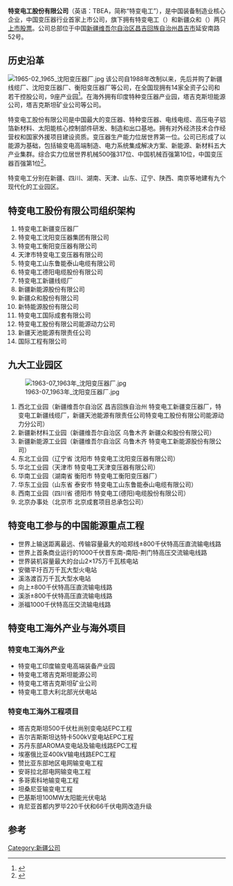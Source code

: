 {{More footnotes|time=2018-08-22T06:05:30+00:00}}
{{Infobox Company 
| company_name       = 特变电工股份有限公司
| company_name_en    = TBEA Co., Ltd
| company_type       = [[股份有限公司|股份有限公司]]
| market_information = {{SSE|600089}}<br>{{SSE|600888}}
| abbreviated_name   = TBEA
| foundation         = 1988年
|company_slogan = 装备中国，装备世界<br />全球信赖的服务商
| location           = {{CHN}}[[新疆维吾尔自治区昌吉回族自治州昌吉市|新疆维吾尔自治区昌吉回族自治州昌吉市]]延安南路52号
| zip_code           = 831100
| key_people         = 张新（[[董事長|董事長]]）
| industry           = 输变电产业、新能源、新材料、能源、国际工程承包
| products           = 特种变压器、高压和特高压电线电缆、民用电线电缆、多晶硅、硅片、光伏电子控件，太阳能光伏电站、电子铝箔、高纯铝
| homepage           = http://www.tbea.com
| width              = 365px
}}

'''特变电工股份有限公司'''（英语：TBEA，简称“特变电工”），是中国装备制造业核心企业，中国变压器行业首家上市公司，旗下拥有特变电工（{{sse|600089}}）和新疆众和（{{sse|600888}}）两只[[上市股票|上市股票]]。公司总部位于中国[[新疆维吾尔自治区|新疆维吾尔自治区]][[昌吉回族自治州|昌吉回族自治州]][[昌吉市|昌吉市]]延安南路52号。

== 历史沿革 ==
[[File:1965-02_1965_沈阳变压器厂.jpg|thumb]]
该公司自1988年改制以来，先后并购了新疆线缆厂、沈阳变压器厂、衡阳变压器厂等公司，在全国现拥有14家全资子公司和若干控股公司，9座产业园<ref>{{Cite book|title=特变电工成功之道|last=“中国企业成功之道”特变电工案例研究组编著|first=|publisher=北京：机械工业出版社|year=2013.01|isbn=978-7-111-40148-3|location=|pages=37-38}}</ref>。在海外拥有印度特种变压器产业园，塔吉克斯坦能源公司，塔吉克斯坦矿业公司等公司。

特变电工股份有限公司是中国最大的变压器、特种变压器、电线电缆、高压电子铝箔新材料、太阳能核心控制部件研发、制造和出口基地。拥有对外经济技术合作经营权和国家外援项目建设资质。变压器生产能力位居世界第一位。公司已形成了以能源为基础，包括输变电高端制造、电力系统集成解决方案、新能源、新材料五大产业集群。综合实力位居世界机械500强317位、中国机械百强第10位，中国变压器百强第1位<ref>{{Cite book|title=凤凰涅盘 新疆民营经济的抉择|last=唐立久，罗斌著|first=|publisher=新疆电子出版社|year=2004.11|isbn=7-900380-58-2|location=|pages=166-167}}</ref>。

特变电工分别在新疆、四川、湖南、天津、山东、辽宁、陕西、南京等地建有九个现代化的工业园区。

== 特变电工股份有限公司组织架构 ==
# 特变电工新疆变压器厂
# 特变电工沈阳变压器集团有限公司
# 特变电工衡阳变压器有限公司
# 天津市特变电工变压器有限公司
# 特变电工山东鲁能泰山电缆有限公司
# 特变电工德阳电缆股份有限公司
# 特变电工新疆线缆厂
# 新疆新能源股份有限公司
# 新疆众和股份有限公司
# 新特能源股份有限公司
# 特变电工国际成套有限公司
# 特变电工股份有限公司能源动力公司
# 新疆天池能源有限责任公司
# 国际工程有限公司

== 九大工业园区 ==
[[File:1963-07_1963年_沈阳变压器厂.jpg|thumb]]
#  西北工业园（新疆维吾尔自治区 昌吉回族自治州 特变电工新疆变压器厂，特变电工新疆线缆厂，新疆天池能源有限责任公司特变电工股份有限公司能源动力分公司）
#  新疆新材料工业园（新疆维吾尔自治区 乌鲁木齐 新疆众和股份有限公司）
#  新疆新能源工业园（新疆维吾尔自治区 乌鲁木齐 特变电工新能源股份有限公司）
#  东北工业园（辽宁省 沈阳市 特变电工沈阳变压器有限公司）
#  华北工业园（天津市 特变电工天津变压器有限公司）
#  华南工业园（湖南省 衡阳市 特变电工衡阳变压器厂）
#  华东工业园（山东省 泰安市 特变电工山东鲁能泰山电缆有限公司）
#  西南工业园（四川省 德阳市 特变电工(德阳)电缆股份有限公司）
#  北京办事处（北京市 北京成套项目总承包公司）

== 特变电工参与的中国能源重点工程 ==
{{unreferenced section}}
* 世界上输送距离最远、传输容量最大的哈郑线±800千伏特高压直流输电线路
* 世界上首条商业运行的1000千伏晋东南-南阳-荆门特高压交流输电线路
* 世界装机容量最大的台山2×175万千瓦核电站
* 安徽平圩百万千瓦大型火电站
* 溪洛渡百万千瓦大型水电站
* 向上±800千伏特高压直流输电线路
* 溪浙±800千伏特高压直流输电线路
* 浙福1000千伏特高压交流输电线路

== 特变电工海外产业与海外项目 ==
{{unreferenced section}}
=== 特变电工海外产业 ===
* 特变电工印度输变电高端装备产业园
* 特变电工塔吉克斯坦能源公司
* 特变电工塔吉克斯坦矿业公司
* 特变电工意大利北部光伏电站

=== 特变电工海外工程项目 ===
* 塔吉克斯坦500千伏杜尚别变电站EPC工程
* 吉尔吉斯斯坦达特卡500kV变电站EPC工程
* 苏丹东部AROMA变电站及输电线路EPC工程
* 埃塞俄比亚400kV输电线路EPC工程
* 赞比亚东部地区电网输变电工程
* 安哥拉北部电网输变电工程
* 多哥索科地输变电工程
* 坦桑尼亚输变电工程
* 巴基斯坦100MW太阳能光伏电站
* 肯尼亚首都内罗毕220千伏和66千伏电网改造升级

==参考==
{{reflist}}

{{DEFAULTSORT:TEBA}}
[[Category:新疆公司|Category:新疆公司]]